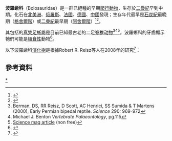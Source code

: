 {{Automatic Taxobox
| name = 波羅蜥科
| fossil_range = {{fossil_range|299|268|earliest=Gzhelian}}
| status = fossil
| image = Eudibamus BW.jpg
| image_width = 250px
| image_caption = [[真雙足蜥|真雙足蜥]]重建圖
| taxon = Bolosauridae
| authority = [[愛德華·德林克·科普|Cope]], 1878
| subdivision_ranks = [[屬|屬]]
| subdivision =
*[[別里貝蜥屬|別里貝蜥屬]] ''Belebay''
*[[波羅蜥屬|波羅蜥屬]] ''Bolosaurus''
*[[真雙足蜥屬|真雙足蜥屬]] ''Eudibamus''
}}

'''波羅蜥科'''（Bolosauridae）是一群已絕種的早期[[爬行動物|爬行動物]]，生存於[[二疊紀|二疊紀]]早到中期。化石在[[北美洲|北美洲]]、[[俄羅斯|俄羅斯]]、[[法國|法國]]、[[德國|德國]]、[[中國|中國]]發現；生存年代最早是[[石炭紀|石炭紀]]最晚期（[[格舍爾階|格舍爾階]]）或[[二疊紀|二疊紀]]最早期（[[阿舍爾階|阿舍爾階]]）<ref name=Parareptilia2>{{cite journal |author=Marcello Ruta, Juan C. Cisneros, Torsten Liebrect, Linda A. Tsuji and Johannes Muller |year=2011 |title=Amniotes through major biological crises: faunal turnover among Parareptiles and the end-Permian mass extinction |url=http://onlinelibrary.wiley.com/doi/10.1111/j.1475-4983.2011.01051.x/abstract |journal=Palaeontology |volume=54 |issue=5 |pages=1117–1137 |doi=10.1111/j.1475-4983.2011.01051.x |access-date=2012-06-26 |archive-date=2017-08-23 |archive-url=https://web.archive.org/web/20170823232328/http://onlinelibrary.wiley.com/doi/10.1111/j.1475-4983.2011.01051.x/abstract |dead-url=no }}</ref><ref>{{cite journal |authors=Jocelyn Falconnet |year=2012 |title=First evidence of a bolosaurid parareptile in France (latest Carboniferous-earliest Permian of the Autun basin) and the spatiotemporal distribution of the Bolosauridae |journal=Bulletin de la Société Géologique de France |volume=183 |issue=6 |pages=495–508 |url=http://bsgf.geoscienceworld.org/content/183/6/495.abstract |doi=10.2113/gssgfbull.183.6.495 |access-date=2013-01-22 |archive-date=2016-06-01 |archive-url=https://web.archive.org/web/20160601191340/http://bsgf.geoscienceworld.org/content/183/6/495.abstract |dead-url=no }}</ref>。

其包括的[[真雙足蜥屬|真雙足蜥屬]]是目前已知最古老的二足[[脊椎动物|脊椎动物]]<ref>Berman, DS, RR Reisz, D Scott, AC Henrici, SS Sumida & T Martens (2000), Early Permian bipedal reptile. ''Science'' 290: 969-972</ref><ref>Michael J. Benton ''Vertebrate Palaeontology'', pg.115</ref><ref>[http://www.sciencemag.org/cgi/content/full/290/5493/917a?ck=nck Science mag article] (non free)</ref>。波羅蜥科的牙齒顯示牠們可能是[[植食性|植食性]]動物<ref>{{Cite journal|title=The cranial osteology of Belebey vegrandis (Parareptilia: Bolosauridae), from the Middle Permian of Russia, and its bearing on reptilian evolution|url=http://dx.doi.org/10.1111/j.1096-3642.2007.00312.x|last=REISZ|first=ROBERT R.|last2=MÜLLER|first2=JOHANNES|date=2007-09|journal=Zoological Journal of the Linnean Society|issue=1|doi=10.1111/j.1096-3642.2007.00312.x|volume=151|pages=191–214|issn=1096-3642|last3=TSUJI|first3=LINDA|last4=SCOTT|first4=DIANE}}</ref>。

以下波羅蜥科[[演化樹|演化樹]]是根據Robert R. Reisz等人在2008年的研究<ref name=B.chengi>{{cite journal |author=Johannes Müller, Jin-Ling Li and Robert R. Reisz |year=2008 |title=A new bolosaurid parareptile, ''Belebey chengi'' sp. nov., from the Middle Permian of China and its paleogeographic significance |url=http://www.springerlink.com/content/h552477060636055/ |journal=Naturwissenschaften |volume=95 |issue=12 |pages=1169–1174 |doi=10.1007/s00114-008-0438-0 }}{{Dead link|date=2020年2月 |bot=InternetArchiveBot |fix-attempted=yes }}</ref>：

{{clade| style=font-size:100%;line-height:100%
|label1='''波羅蜥科'''
|1={{clade
   |1=[[真雙足蜥屬|真雙足蜥屬]]
   |2={{clade
      |label1=[[波羅蜥屬|波羅蜥屬]]
      |1={{clade
         |1=''Bolosaurus grandis''
         |2=''Bolosaurus striatus'' }}
      |label2=[[別里貝蜥屬|別里貝蜥屬]]
      |2={{clade
         |1=''Belebey chengi''
         |2=''Belebey maximi''
         |3=''Belebey vegrandis'' }} }} }} }}

==參考資料==
<div class="references-small">
<references></references>
</div>
{{副爬行動物|Parareptilia}}
{{Taxonbar|from=Q140372}}

[[Category:前稜蜥形目|*]]